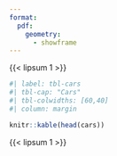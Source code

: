 ```yaml
---
format: 
  pdf:
    geometry:
      - showframe
---
```


{{< lipsum 1 >}}

```r
#| label: tbl-cars
#| tbl-cap: "Cars"
#| tbl-colwidths: [60,40]
#| column: margin

knitr::kable(head(cars))
```

{{< lipsum 1 >}}